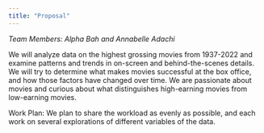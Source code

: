 ```yaml
---
title: "Proposal"
---
```


*Team Members: Alpha Bah and Annabelle Adachi*

We will analyze data on the highest grossing movies from 1937-2022 and examine patterns and trends in on-screen and behind-the-scenes details. We will try to determine what makes movies successful at the box office, and how those factors have changed over time. We are passionate about movies and curious about what distinguishes high-earning movies from low-earning movies. 

Work Plan: We plan to share the workload as evenly as possible, and each work on several explorations of different variables of the data. 


